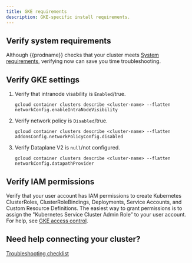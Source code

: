 ```yaml
---
title: GKE requirements
description: GKE-specific install requirements.
---
```


## Verify system requirements

Although {{prodname}} checks that your cluster meets [System requirements](system-requirements.mdx), verifying now can save you time troubleshooting.

## Verify GKE settings

1. Verify that intranode visability is `Enabled`/true.

   ```bash-plain-text
   gcloud container clusters describe <cluster-name> --flatten networkConfig.enableIntraNodeVisibility
   ```

1. Verify network policy is `Disabled`/true.

   ```bash-plain-text
   gcloud container clusters describe <cluster-name> --flatten addonsConfig.networkPolicyConfig.disabled
   ```

1. Verify Dataplane V2 is `null`/not configured.

   ```bash-plain-text
   gcloud container clusters describe <cluster-name> --flatten networkConfig.datapathProvider
   ```

## Verify IAM permissions

Verify that your user account has IAM permissions to create Kubernetes ClusterRoles, ClusterRoleBindings, Deployments, Service Accounts, and Custom Resource Definitions. The easiest way to grant permissions is to assign the "Kubernetes Service Cluster Admin Role” to your user account. For help, see [GKE access control](https://cloud.google.com/kubernetes-engine/docs/how-to/role-based-access-control).

## Need help connecting your cluster?

[Troubleshooting checklist](../checklist.mdx)
